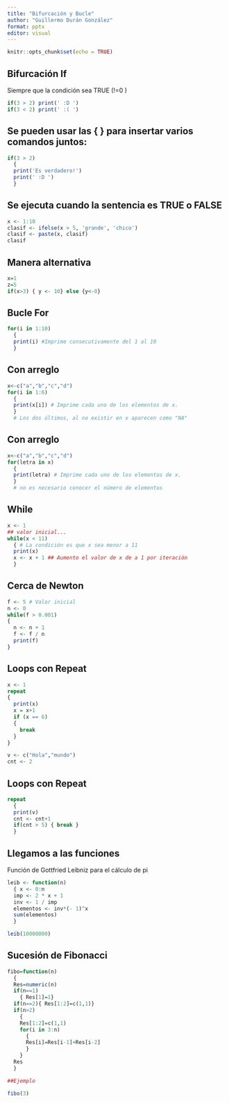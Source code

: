 ```yaml
---
title: "Bifurcación y Bucle"
author: "Guillermo Durán González"
format: pptx
editor: visual
---
```



```r
knitr::opts_chunk$set(echo = TRUE)
```

## Bifurcación If 

Siempre que la condición sea TRUE (!=0 )


```r

if(3 > 2) print(' :D ') 
if(3 < 2) print(' :( ') 

```


## Se pueden usar las { } para insertar varios comandos juntos:


```r

if(3 > 2) 
  { 
  print('Es verdadero!') 
  print(' :D ') 
  }

```

## Se ejecuta cuando la sentencia es TRUE o FALSE 

```r

x <- 1:10 
clasif <- ifelse(x > 5, 'grande', 'chico') 
clasif <- paste(x, clasif) 
clasif

```

## Manera alternativa

```r

x=1
z=5
if(x>3) { y <- 10} else {y<-0}

```

## Bucle For

```r

for(i in 1:10) 
  { 
  print(i) #Imprime consecutivamente del 1 al 10 
  }

```

## Con arreglo

```r

x<-c("a","b","c","d")
for(i in 1:6) 
  { 
  print(x[i]) # Imprime cada uno de los elementos de x.
  } 
  # Los dos últimos, al no existir en x aparecen como "NA"
```

## Con arreglo

```r
x<-c("a","b","c","d")
for(letra in x) 
  { 
  print(letra) # Imprime cada uno de los elementos de x.
  } 
  # no es necesario conocer el número de elementos

```

## While


```r

x <- 1 
## valor inicial... 
while(x < 11) 
  { # La condición es que x sea menor a 11
  print(x) 
  x <- x + 1 ## Aumento el valor de x de a 1 por iteración 
  }

```

## Cerca de Newton

```r

f <- 5 # Valor inicial
n <- 0 
while(f > 0.001) 
{ 
  n <- n + 1 
  f <- f / n 
  print(f) 
}

```

## Loops con Repeat 

```r
x <- 1
repeat 
{ 
  print(x) 
  x = x+1 
  if (x == 6)
  { 
    break
  } 
}

v <- c("Hola","mundo") 
cnt <- 2


```

## Loops con Repeat 

```r

repeat 
  { 
  print(v) 
  cnt <- cnt+1 
  if(cnt > 5) { break } 
  }

```


## Llegamos a las funciones

Función de Gottfried Leibniz para el cálculo de pi

```r

leib <- function(n) 
  { x <- 0:n 
  imp <- 2 * x + 1 
  inv <- 1 / imp 
  elementos <- inv*(- 1)^x 
  sum(elementos) 
  } 

leib(10000000) 


```

## Sucesión de Fibonacci 

```r

fibo=function(n)
  { 
  Res=numeric(n) 
  if(n==1)
    { Res[1]=1} 
  if(n==2){ Res[1:2]=c(1,1)}
  if(n>2)
    { 
    Res[1:2]=c(1,1) 
    for(i in 3:n)
      { 
      Res[i]=Res[i-1]+Res[i-2] 
      } 
    } 
  Res 
  } 

##Ejemplo

fibo(3)

```